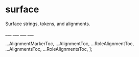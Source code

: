 
# surface

Surface strings, tokens, and alignments.

<AlignmentMarker />
___
<Alignment />
___
<RoleAlignment />
___
<Alignments />
___
<RoleAlignments />

  ...AlignmentMarkerToc,
  ...AlignmentToc,
  ...RoleAlignmentToc,
  ...AlignmentsToc,
  ...RoleAlignmentsToc,
];